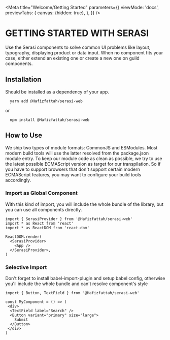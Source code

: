 
<Meta
  title="Welcome/Getting Started"
  parameters={{
    viewMode: 'docs',
    previewTabs: {
      canvas: {hidden: true},
    },
  }}
/>

# GETTING STARTED WITH SERASI

<Subtitle>
  Use the Serasi components to solve common UI problems like layout, typography, displaying product or data input. When no component fits
  your case, either extend an existing one or create a new one on guild components.
</Subtitle>

## Installation

Should be installed as a dependency of your app.

```
  yarn add @Hafizfattah/serasi-web
```

or

```
  npm install @Hafizfattah/serasi-web
```

## How to Use

We ship two types of module formats: CommonJS and ESModules. Most modern build tools will use the latter resolved from the package.json module entry. To keep our module code as clean as possible, we try to use the latest possible ECMAScript version as target for our transpilation. So if you have to support browsers that don't support certain modern ECMAScript features, you may want to configure your build tools accordingly.

### Import as Global Component

With this kind of import, you will include the whole bundle of the library, but you can use all components directly.

```
import { SerasiProvider } from '@Hafizfattah/serasi-web'
import * as React from 'react'
import * as ReactDOM from 'react-dom'

ReactDOM.render(
  <SerasiProvider>
    <App />
  </SerasiProvider>,
)
```

### Selective Import

Don't forget to install babel-import-plugin and setup babel config, otherwise you'll include the whole bundle and can't resolve component's style

```
import { Button, TextField } from '@Hafizfattah/serasi-web'

const MyComponent = () => (
 <div>
  <TextField label="Search" />
  <Button variant="primary" size="large">
    Submit
  </Button>
 </div>
)
```
